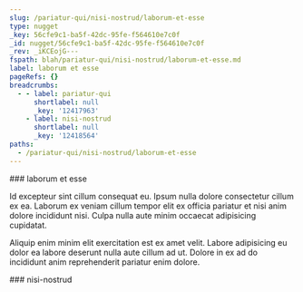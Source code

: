 ```yaml
---
slug: /pariatur-qui/nisi-nostrud/laborum-et-esse
type: nugget
_key: 56cfe9c1-ba5f-42dc-95fe-f564610e7c0f
_id: nugget/56cfe9c1-ba5f-42dc-95fe-f564610e7c0f
_rev: _iKCEojG---
fspath: blah/pariatur-qui/nisi-nostrud/laborum-et-esse.md
label: laborum et esse
pageRefs: {}
breadcrumbs:
  - - label: pariatur-qui
      shortlabel: null
      _key: '12417963'
    - label: nisi-nostrud
      shortlabel: null
      _key: '12418564'
paths:
  - /pariatur-qui/nisi-nostrud/laborum-et-esse
---
```


<NuggetArea>
<Nugget slug="/pariatur-qui/nisi-nostrud/laborum-et-esse" type="nugget" _key="56cfe9c1-ba5f-42dc-95fe-f564610e7c0f" _id="nugget/56cfe9c1-ba5f-42dc-95fe-f564610e7c0f" _rev="_iKCEojG---" fspath="blah/pariatur-qui/nisi-nostrud/laborum-et-esse.md" label="laborum et esse" paths="/pariatur-qui/nisi-nostrud/laborum-et-esse">
<NuggetBody>
### laborum et esse

Id excepteur sint cillum consequat eu. Ipsum nulla dolore consectetur cillum ex ea. Laborum ex veniam cillum tempor elit ex officia pariatur et nisi anim dolore incididunt nisi. Culpa nulla aute minim occaecat adipisicing cupidatat.

Aliquip enim minim elit exercitation est ex amet velit. Labore adipisicing eu dolor ea labore deserunt nulla aute cillum ad ut. Dolore in ex ad do incididunt anim reprehenderit pariatur enim dolore.

</NuggetBody>
<Breadcrumbs>
<Crumbs>
<Crumb _key="12417963" label="pariatur-qui" /><Crumb _key="12418564" label="nisi-nostrud" />
</Crumbs>
</Breadcrumbs>
</Nugget>

<NuggetsInbound>
</NuggetsInbound>
<NuggetsOutbound>
</NuggetsOutbound>
</NuggetArea>
<PassagesInbound>
<Passage direction="inbound" type="passage" _key="12418564" _id="passage/12418564" _rev="_iKCEoiK--_" label="nisi-nostrud" passage="nisi-nostrud" fspath="blah/pariatur-qui/nisi-nostrud" paths="/pariatur-qui/nisi-nostrud" slug="/pariatur-qui/nisi-nostrud">
<NuggetBody>
### nisi-nostrud

</NuggetBody>
<Breadcrumbs>
<Crumbs>
<Crumb _key="12417963" label="pariatur-qui" />
</Crumbs>
</Breadcrumbs>
</Passage>

</PassagesInbound>
<PassagesOutbound>
</PassagesOutbound>